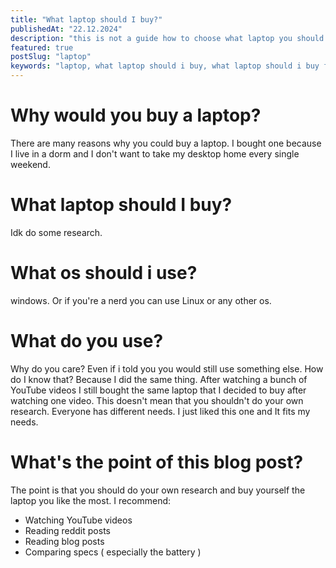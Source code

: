 ```yaml
---
title: "What laptop should I buy?"
publishedAt: "22.12.2024"
description: "this is not a guide how to choose what laptop you should buy"
featured: true
postSlug: "laptop"
keywords: "laptop, what laptop should i buy, what laptop should i buy for college, what laptop should i buy for programming, wiktrek, wiktrek.xyz, laptop for college, laptop for programming, laptop for gaming"
---
```


# Why would you buy a laptop?

There are many reasons why you could buy a laptop. I bought one because I live in a dorm and I don't want to take my desktop home every single weekend.

# What laptop should I buy?

Idk do some research.

# What os should i use?

windows.
Or if you're a nerd you can use Linux or any other os.

# What do you use?

Why do you care? Even if i told you you would still use something else. How do I know that? Because I did the same thing. After watching a bunch of YouTube videos I still bought the same laptop that I decided to buy after watching one video. This doesn't mean that you shouldn't do your own research. Everyone has different needs. I just liked this one and It fits my needs.

# What's the point of this blog post?

The point is that you should do your own research and buy yourself the laptop you like the most.
I recommend:

- Watching YouTube videos
- Reading reddit posts
- Reading blog posts
- Comparing specs ( especially the battery )
